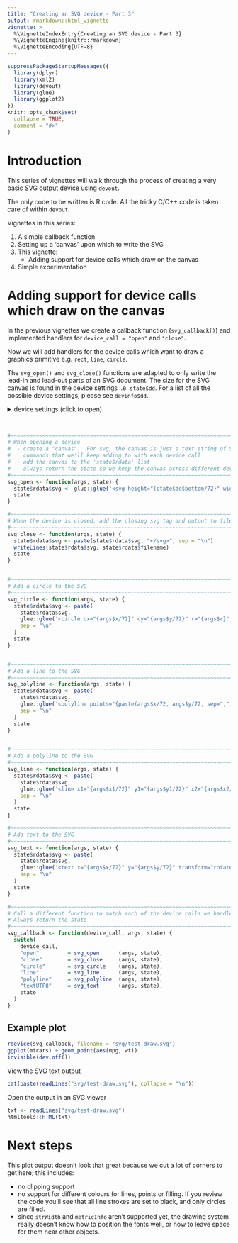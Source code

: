 ```yaml
---
title: "Creating an SVG device - Part 3"
output: rmarkdown::html_vignette
vignette: >
  %\VignetteIndexEntry{Creating an SVG device - Part 3}
  %\VignetteEngine{knitr::rmarkdown}
  %\VignetteEncoding{UTF-8}
---
```


```r
suppressPackageStartupMessages({
  library(dplyr)
  library(xml2)
  library(devout)
  library(glue)
  library(ggplot2)
})
knitr::opts_chunk$set(
  collapse = TRUE,
  comment = "#>"
)
```


Introduction
==============================================================================

This series of vignettes will walk through the process of creating a very basic SVG
output device using `devout`.

The only code to be written is R code.  All the tricky C/C++ code is taken care
of within `devout`.

Vignettes in this series:

1. A simple callback function
2. Setting up a 'canvas' upon which to write the SVG
3. This vignette:
    * Adding support for device calls which draw on the canvas
4. Simple experimentation



Adding support for device calls which draw on the canvas
==============================================================================

In the previous vignettes we create a callback function (`svg_callback()`) and
implemented handlers for `device_call = "open"` and `"close"`.

Now we will add handlers for the device calls which want to draw a graphics 
primitive e.g. `rect`, `line`, `circle`.

The `svg_open()` and `svg_close()` functions are adapted to only write the lead-in
and lead-out parts of an SVG document.  The size for the SVG canvas is found 
in the device settings i.e. `state$dd`.  For a list of all the possible device settings, 
please see `devinfo$dd`.

<details closed>

<summary> <span title='dd info'> device settings (click to open) </summary> 

```r
devinfo$dd %>%
  knitr::kable(caption = "Device settings")
```

</details><br />


```r
#~~~~~~~~~~~~~~~~~~~~~~~~~~~~~~~~~~~~~~~~~~~~~~~~~~~~~~~~~~~~~~~~~~~~~~~~~~~~~
# When opening a device
#  - create a "canvas".  For svg, the canvas is just a text string of SVG 
#    commands that we'll keep adding to with each device call
#  - add the canvas to the 'state$rdata' list
#  - always return the state so we keep the canvas across different device calls
#~~~~~~~~~~~~~~~~~~~~~~~~~~~~~~~~~~~~~~~~~~~~~~~~~~~~~~~~~~~~~~~~~~~~~~~~~~~~~
svg_open <- function(args, state) {
  state$rdata$svg <- glue::glue('<svg height="{state$dd$bottom/72}" width="{state$dd$right/72}">')
  state
}

#~~~~~~~~~~~~~~~~~~~~~~~~~~~~~~~~~~~~~~~~~~~~~~~~~~~~~~~~~~~~~~~~~~~~~~~~~~~~~
# When the device is closed, add the closing svg tag and output to file
#~~~~~~~~~~~~~~~~~~~~~~~~~~~~~~~~~~~~~~~~~~~~~~~~~~~~~~~~~~~~~~~~~~~~~~~~~~~~~
svg_close <- function(args, state) {  
  state$rdata$svg <- paste(state$rdata$svg, "</svg>", sep = "\n")
  writeLines(state$rdata$svg, state$rdata$filename)
  state
}


#~~~~~~~~~~~~~~~~~~~~~~~~~~~~~~~~~~~~~~~~~~~~~~~~~~~~~~~~~~~~~~~~~~~~~~~~~~~~~
# Add a circle to the SVG
#~~~~~~~~~~~~~~~~~~~~~~~~~~~~~~~~~~~~~~~~~~~~~~~~~~~~~~~~~~~~~~~~~~~~~~~~~~~~~
svg_circle <- function(args, state) {
  state$rdata$svg <- paste(
    state$rdata$svg,
    glue::glue('<circle cx="{args$x/72}" cy="{args$y/72}" r="{args$r}" stroke="black" fill="black" />'),
    sep = "\n"
  )
  state
}


#~~~~~~~~~~~~~~~~~~~~~~~~~~~~~~~~~~~~~~~~~~~~~~~~~~~~~~~~~~~~~~~~~~~~~~~~~~~~~
# Add a line to the SVG
#~~~~~~~~~~~~~~~~~~~~~~~~~~~~~~~~~~~~~~~~~~~~~~~~~~~~~~~~~~~~~~~~~~~~~~~~~~~~~
svg_polyline <- function(args, state) {
  state$rdata$svg <- paste(
    state$rdata$svg,
    glue::glue('<polyline points="{paste(args$x/72, args$y/72, sep=",", collapse = " ")}" stroke="black"  fill = "none" />'),
    sep = "\n"
  )
  state
}


#~~~~~~~~~~~~~~~~~~~~~~~~~~~~~~~~~~~~~~~~~~~~~~~~~~~~~~~~~~~~~~~~~~~~~~~~~~~~~
# Add a polyline to the SVG
#~~~~~~~~~~~~~~~~~~~~~~~~~~~~~~~~~~~~~~~~~~~~~~~~~~~~~~~~~~~~~~~~~~~~~~~~~~~~~
svg_line <- function(args, state) {
  state$rdata$svg <- paste(
    state$rdata$svg,
    glue::glue('<line x1="{args$x1/72}" y1="{args$y1/72}" x2="{args$x2/72}" y2="{args$y2/72}" stroke="black"  fill = "none" />'),
    sep = "\n"
  )
  state
}

#~~~~~~~~~~~~~~~~~~~~~~~~~~~~~~~~~~~~~~~~~~~~~~~~~~~~~~~~~~~~~~~~~~~~~~~~~~~~~
# Add text to the SVG
#~~~~~~~~~~~~~~~~~~~~~~~~~~~~~~~~~~~~~~~~~~~~~~~~~~~~~~~~~~~~~~~~~~~~~~~~~~~~~
svg_text <- function(args, state) {
  state$rdata$svg <- paste(
    state$rdata$svg,
    glue::glue('<text x="{args$x/72}" y="{args$y/72}" transform="rotate({-args$rot}, {args$x/72}, {args$y/72})" fill="black">{args$str}</text>'),
    sep = "\n"
  )
  state
}

#~~~~~~~~~~~~~~~~~~~~~~~~~~~~~~~~~~~~~~~~~~~~~~~~~~~~~~~~~~~~~~~~~~~~~~~~~~~~~
# Call a different function to match each of the device calls we handle.
# Always return the state
#~~~~~~~~~~~~~~~~~~~~~~~~~~~~~~~~~~~~~~~~~~~~~~~~~~~~~~~~~~~~~~~~~~~~~~~~~~~~~
svg_callback <- function(device_call, args, state) {
  switch(
    device_call,
    "open"         = svg_open      (args, state),
    "close"        = svg_close     (args, state),
    "circle"       = svg_circle    (args, state),
    "line"         = svg_line      (args, state),
    "polyline"     = svg_polyline  (args, state),
    "textUTF8"     = svg_text      (args, state),
    state
  )
}
```


## Example plot 

```r
rdevice(svg_callback, filename = "svg/test-draw.svg") 
ggplot(mtcars) + geom_point(aes(mpg, wt))
invisible(dev.off())
```



View the SVG text output

```r
cat(paste(readLines("svg/test-draw.svg"), collapse = "\n"))
```

Open the output in an SVG viewer

```r
txt <- readLines("svg/test-draw.svg")
htmltools::HTML(txt)
```



# Next steps

This plot output doesn't look that great because we cut a lot of corners to get here; this includes:

* no clipping support
* no support for different colours for lines, points or filling. If you review
  the code you'll see that all line strokes are set to black, and only
  circles are filled.
* since `strWidth` and `metricInfo` aren't supported yet, the drawing system
  really doesn't know how to position the fonts well, or how to leave space for them
  near other objects.
  








